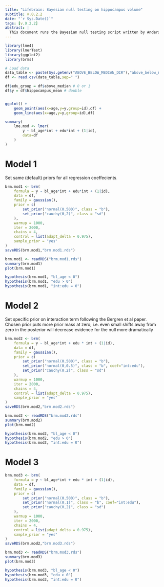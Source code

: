 ```yaml
---
title: "Lifebrain: Bayesian null testing on hippocampus volume"
subtitle: v.0.2.2
date: "`r Sys.Date()`"
tags: [v.0.2.2]
abstract: |
  This document runs the Bayesian null testing script written by Anders Lundquist on hippocampus volume on the Lifebrain data. 
---
```


```r
library(lme4)
library(lmerTest)
library(ggplot2)
library(brms)
```
\newpage
```r
# Load data
data_table <- paste(Sys.getenv("ABOVE_BELOW_MEDIAN_DIR"),"above_below_median_hippocampus_icv.txt",sep="/")
df <- read.csv(data_table,sep=" ")

df$edu_group = df$above_median # 0 or 1
df$y = df$hippocampus_mean # double


ggplot() +
    geom_point(aes(x=age,y=y,group=id),df) + 
    geom_line(aes(x=age,y=y,group=id),df)
```
\newpage
```r
summary(
    lme.mod <- lmer(
        y ~ bl_age*int + edu*int + (1|id), 
        data=df
    )
)
```
\newpage
# Model 1
Set same (default) priors for all regression coeffecients.
```r
brm.mod1 <- brm(
    formula = y ~ bl_age*int + edu*int + (1|id),
    data = df, 
    family = gaussian(),
    prior = c(
        set_prior("normal(0,500)", class = "b"),
        set_prior("cauchy(0,2)", class = "sd")
    ),
    warmup = 1000,
    iter = 2000, 
    chains = 4,
    control = list(adapt_delta = 0.975),
    sample_prior = "yes"
)
saveRDS(brm.mod1,"brm.mod1.rds")
```
```r
brm.mod1 <- readRDS("brm.mod1.rds")
summary(brm.mod1)
plot(brm.mod1)
```
\newpage
```r
hypothesis(brm.mod1, "bl_age < 0")
hypothesis(brm.mod1, "edu > 0")
hypothesis(brm.mod1, "int:edu = 0")
```
\newpage
# Model 2
Set specific prior on interaction term following the Bergren et al paper. Chosen prior puts more prior mass at zero, i.e. even small shifts away from zero in the posterior will decrease evidence for the null more dramatically
```r
brm.mod2 <- brm(
    formula = y ~ bl_age*int + edu * int + (1|id),
    data = df, 
    family = gaussian(),
    prior = c(
        set_prior("normal(0,500)", class = "b"),
        set_prior("normal(0,0.5)", class = "b", coef="int:edu"),
        set_prior("cauchy(0,2)", class = "sd")
    ),
    warmup = 1000, 
    iter = 2000, 
    chains = 4,
    control = list(adapt_delta = 0.975),
    sample_prior = "yes"
)
saveRDS(brm.mod2,"brm.mod2.rds")
```
```r
brm.mod2 <- readRDS("brm.mod2.rds")
summary(brm.mod2)
plot(brm.mod2)
```
\newpage
```r
hypothesis(brm.mod2, "bl_age < 0")
hypothesis(brm.mod2, "edu > 0")
hypothesis(brm.mod2, "int:edu = 0")
```
\newpage
# Model 3
```r
brm.mod3 <- brm(
    formula = y ~ bl_age*int + edu * int + (1|id),
    data = df, 
    family = gaussian(),
    prior = c(
        set_prior("normal(0,500)", class = "b"),
        set_prior("normal(0,1)", class = "b", coef="int:edu"),
        set_prior("cauchy(0,2)", class = "sd")
    ),
    warmup = 1000, 
    iter = 2000, 
    chains = 4,
    control = list(adapt_delta = 0.975),
    sample_prior = "yes"
)
saveRDS(brm.mod2,"brm.mod3.rds")
```
```r
brm.mod3 <- readRDS("brm.mod3.rds")
summary(brm.mod3)
plot(brm.mod3)
```
\newpage
```r
hypothesis(brm.mod3, "bl_age < 0")
hypothesis(brm.mod3, "edu > 0")
hypothesis(brm.mod3, "int:edu = 0")
```